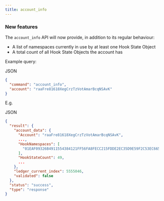 ```yaml
---
title: account_info
---
```

### New features

The `account_info` API will now provide, in addition to its regular behaviour:

* A list of namespaces currently in use by at least one Hook State Object
* A total count of all Hook State Objects the account has

Example query:

JSON

```json
{
  "command": "account_info",
  "account": "raaFre81618XegCrzTzVotAmarBcqNSAvK"
}
```

E.g.

JSON

```json
{
  "result": {
    "account_data": {
      "Account": "raaFre81618XegCrzTzVotAmarBcqNSAvK",
      ...,
      "HookNamespaces": [
        "01EAF09326B4911554384121FF56FA8FECC215FDDE2EC35D9E59F2C53EC665A0"
      ],
      "HookStateCount": 49,
      ...
    },
    "ledger_current_index": 5555046,
    "validated": false
  },
  "status": "success",
  "type": "response"
}
```

